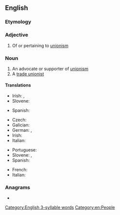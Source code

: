 ==English==

===Etymology===
{{suffix|en|union|ist}}

===Adjective===
{{en-adj}}

# {{lb|en|sometimes|capitalised}} Of or pertaining to [[unionism]]

===Noun===
{{en-noun}}

# An advocate or supporter of [[unionism]]
# A [[trade unionist]]

====Translations====
{{trans-top|advocate or supporter of unionism}}
* Irish: {{t|ga|aontachtaí|m}}, {{t|ga|aondachtóir|m}}
* Slovene: {{t|sl|unionist|m}}
{{trans-mid}}
* Spanish: {{t|es|sindicalista|m|f}}
{{trans-bottom}}

{{trans-top|trade unionist}}
* Czech: {{t|cs|odborář|m}}
* Galician: {{t|gl|sindicalista|m|f}}
* German: {{t+|de|Gewerkschaftler|m}}, {{t+|de|Gewerkschafter|m}}
* Irish: {{t|ga|ceardchumannaí|m}}
* Italian: {{t+|it|operaistico|m}}
{{trans-mid}}
* Portuguese: {{t|pt|sindicalista|m|f}}
* Slovene: {{t|sl|sindikalist|m}}, {{t|sl|sindikalistka|f}}
* Spanish: {{t|es|sindicalista|m|f}}
{{trans-bottom}}

{{ttbc-top}}
* French: {{t+check|fr|unioniste|m}}
* Italian: {{t-check|it|unionista|m|f}}
{{trans-mid}}
{{trans-bottom}}

===Anagrams===
* {{anagrams|en|a=iinnostu|inustion|unitions}}

[[Category:English 3-syllable words]]
[[Category:en:People]]